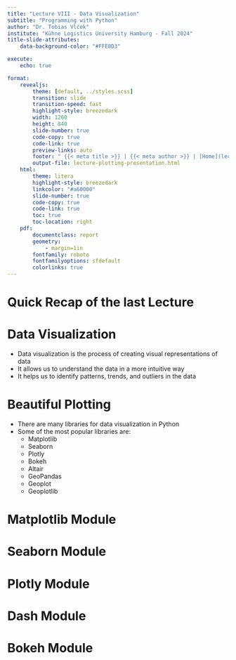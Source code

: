 ```yaml
---
title: "Lecture VIII - Data Visualization"
subtitle: "Programming with Python"
author: "Dr. Tobias Vlćek"
institute: "Kühne Logistics University Hamburg - Fall 2024"
title-slide-attributes:
    data-background-color: "#FFE0D3"

execute:
    echo: true

format:
    revealjs:
        theme: [default, ../styles.scss]
        transition: slide
        transition-speed: fast
        highlight-style: breezedark
        width: 1260
        height: 840
        slide-number: true
        code-copy: true
        code-link: true
        preview-links: auto
        footer: " {{< meta title >}} | {{< meta author >}} | [Home](lecture-plotting.qmd)"
        output-file: lecture-plotting-presentation.html
    html:
        theme: litera
        highlight-style: breezedark
        linkcolor: "#a60000"
        slide-number: true
        code-copy: true
        code-link: true
        toc: true
        toc-location: right
    pdf: 
        documentclass: report
        geometry:
            - margin=1in
        fontfamily: roboto
        fontfamilyoptions: sfdefault
        colorlinks: true
---
```


# [Quick Recap of the last Lecture]{.flow} {.title} 

# [Data Visualization]{.flow} {.title}

- Data visualization is the process of creating visual representations of data
- It allows us to understand the data in a more intuitive way
- It helps us to identify patterns, trends, and outliers in the data

# [Beautiful Plotting]{.flow} {.title}

- There are many libraries for data visualization in Python
- Some of the most popular libraries are:
    - Matplotlib
    - Seaborn
    - Plotly
    - Bokeh
    - Altair
    - GeoPandas
    - Geoplot
    - Geoplotlib

# [Matplotlib Module]{.flow} {.title}

# [Seaborn Module]{.flow} {.title}

# [Plotly Module]{.flow} {.title}

# [Dash Module]{.flow} {.title}

# [Bokeh Module]{.flow} {.title}

